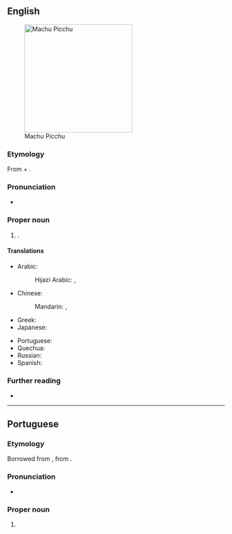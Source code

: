 ==English==
[[File:80 - Machu Picchu - Juin 2009 - edit.jpg|250px|thumb|Machu Picchu]]

===Etymology===
From {{der|en|qu|machu|t=old, ancient}} + {{m|qu|pikchu|t=mountain, peak}}.

===Pronunciation===
* {{IPA|en|/ˌmɑːtʃuː ˈpiːtʃuː/|/ˌmɑːtʃuː ˈpiːktʃuː/}}

===Proper noun===
{{en-proper noun|head=Machu Picchu}}

# {{place|en|An <<ancient>> [[Incan]] <<city>> and archaeological site in <<c/Peru>>}}.

====Translations====
{{trans-top|an ancient Inca site in Peru}}
* Arabic: {{t|ar|ماتْشو بيتْشو|tr=mātšū bītšū}}
*: Hijazi Arabic: {{t|acw|ماتشو پيتشو|f|tr=mātšu pītšu}}, {{t|acw|ماتشو پيكتشو|f|tr=mātšu pīktšu}}
* Chinese:
*: Mandarin: {{t|cmn|馬丘比丘|sc=Hani}}, {{t|cmn|马丘比丘|tr=Mǎqiūbǐqiū|sc=Hani}}
* Greek: {{t+|el|Μάτσου Πίτσου|n}}
* Japanese: {{t|ja|マチュピチュ|tr=Machupichu|sc=Jpan}}
{{trans-mid}}
* Portuguese: {{t|pt|Machu Picchu|f}}
* Quechua: {{t|qu|Machu Pikchu}}
* Russian: {{t|ru|Ма́чу-Пи́кчу|m}}
* Spanish: {{t|es|Machu Picchu}}
{{trans-bottom}}

===Further reading===
* {{pedia}}

----

==Portuguese==

===Etymology===
Borrowed from {{bor|pt|es|Machu Picchu}}, from {{der|pt|qu|[[machu]] [[pikchu]]|lit=old mountain}}.

===Pronunciation===
* {{a|Brazil}} {{IPA|pt|/ˈma.t͡ʃu ˈpi.t͡ʃu/}}

===Proper noun===
{{pt-proper noun|f}}

# {{place|pt|<<ancient>> [[Incan]] <<city>> and archaeological site in <<c/Peru>>|t1=Machu Picchu}}
